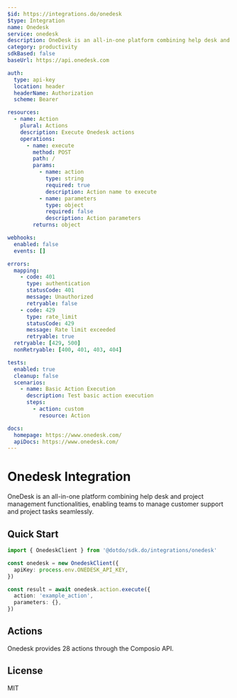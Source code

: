 ```yaml
---
$id: https://integrations.do/onedesk
$type: Integration
name: Onedesk
service: onedesk
description: OneDesk is an all-in-one platform combining help desk and project management functionalities, enabling teams to manage customer support and project tasks seamlessly.
category: productivity
sdkBased: false
baseUrl: https://api.onedesk.com

auth:
  type: api-key
  location: header
  headerName: Authorization
  scheme: Bearer

resources:
  - name: Action
    plural: Actions
    description: Execute Onedesk actions
    operations:
      - name: execute
        method: POST
        path: /
        params:
          - name: action
            type: string
            required: true
            description: Action name to execute
          - name: parameters
            type: object
            required: false
            description: Action parameters
        returns: object

webhooks:
  enabled: false
  events: []

errors:
  mapping:
    - code: 401
      type: authentication
      statusCode: 401
      message: Unauthorized
      retryable: false
    - code: 429
      type: rate_limit
      statusCode: 429
      message: Rate limit exceeded
      retryable: true
  retryable: [429, 500]
  nonRetryable: [400, 401, 403, 404]

tests:
  enabled: true
  cleanup: false
  scenarios:
    - name: Basic Action Execution
      description: Test basic action execution
      steps:
        - action: custom
          resource: Action

docs:
  homepage: https://www.onedesk.com/
  apiDocs: https://www.onedesk.com/
---
```


# Onedesk Integration

OneDesk is an all-in-one platform combining help desk and project management functionalities, enabling teams to manage customer support and project tasks seamlessly.

## Quick Start

```typescript
import { OnedeskClient } from '@dotdo/sdk.do/integrations/onedesk'

const onedesk = new OnedeskClient({
  apiKey: process.env.ONEDESK_API_KEY,
})

const result = await onedesk.action.execute({
  action: 'example_action',
  parameters: {},
})
```

## Actions

Onedesk provides 28 actions through the Composio API.

## License

MIT
